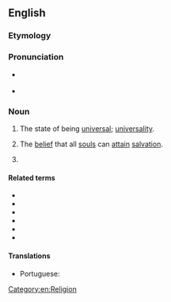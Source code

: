 {{also|Universalism}}
==English==
{{wikipedia}}
{{Wikiquote}}

===Etymology===
{{suffix|en|universal|ism}}

===Pronunciation===
* {{a|US}} {{IPA|/ˌjuːnəˈvɝsəlˌɪzəm/|lang=en}}
* {{a|UK}} {{IPA|/ˌjuːnɪˈvɜːsəlˌɪzəm/|lang=en}}

===Noun===
{{en-noun|~}}

# The state of being [[universal]]; [[universality]].
# {{lb|en|theology}} The [[belief]] that all [[soul]]s can [[attain]] [[salvation]].
# {{alternative form of|Unitarian Universalism|lang=en}}

====Related terms====
* {{l|en|universe}}
* {{l|en|universal}}
* {{l|en|universally}}
* {{l|en|universality}}
* {{l|en|universalist}}
* {{l|en|Universalist}}

====Translations====
{{trans-see|universality}}

{{trans-top|the belief that all souls can attain salvation}}
* Portuguese: {{t|pt|universalismo|m}}
{{trans-mid}}
{{trans-bottom}}

[[Category:en:Religion]]